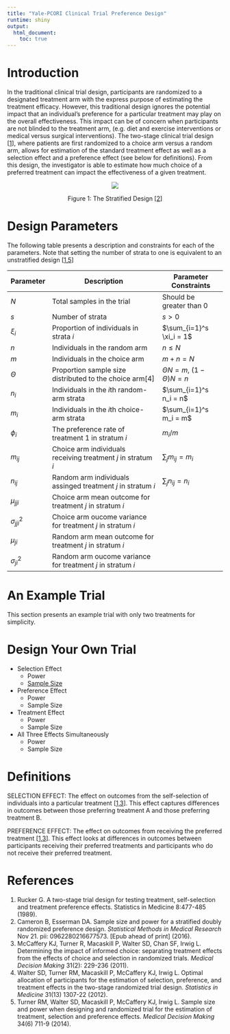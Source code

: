 ```yaml
---
title: "Yale-PCORI Clinical Trial Preference Design"
runtime: shiny
output: 
  html_document:
    toc: true
---
```


# Introduction

In the traditional clinical trial design, participants are randomized to a 
designated treatment arm with the express purpose of estimating the treatment 
efficacy.  However, this traditional design ignores the potential impact that 
an individual’s preference for a particular treatment may play on the overall 
effectiveness.  This impact can be of concern when participants are not 
blinded to the treatment arm, (e.g. diet and exercise interventions or medical 
versus surgical interventions).  The two-stage clinical trial design [[1](#section-references)], where 
patients are first randomized to a choice arm versus a random arm, allows for 
estimation of the standard treatment effect as well as a selection effect and 
a preference effect (see below for definitions).  From this design, the 
investigator is able to estimate how much choice of a preferred treatment can 
impact the effectiveness of a given treatment.

<center>
![](strat-figure1.png) 

Figure 1: The Stratified Design [[2](#section-references)]
</center>

# Design Parameters

The following table presents a description and constraints for each of the parameters.
Note that setting the number of strata to one is equivalent to an unstratified design [[1,5](#section-references)]

<center>
Parameter | Description | Parameter Constraints
----------|-------------------------------- | ------------------
$N$ | Total samples in the trial | Should be greater than 0 
$s$ | Number of strata | $s > 0$
$\xi_i$ | Proportion of individuals in strata $i$ | $\sum_{i=1}^s \xi_i = 1$
$n$ | Individuals in the random arm | $n \leq N$
$m$ | Individuals in the choice arm | $m + n = N$
$\Theta$ | Proportion sample size distributed to the choice arm[4] | $\Theta N=m$, $(1-\Theta)N=n$
$n_i$ | Individuals in the $i$th random-arm strata | $\sum_{i=1}^s n_i = n$
$m_i$ | Individuals in the $i$th choice-arm strata | $\sum_{i=1}^s m_i = m$
$\phi_i$ | The preference rate of treatment 1 in stratum $i$ | $m_i / m$ 
$m_{ij}$ | Choice arm individuals receiving treatment $j$ in stratum $i$ | $\sum_j m_{ij} = m_i$
$n_{ij}$ | Random arm individuals assinged treatment $j$ in stratum $i$ | $\sum_j n_{ij} = n_i$
$\mu_{jji}$ | Choice arm mean outcome for treatment $j$ in stratum $i$ | 
$\sigma^2_{jji}$ | Choice arm oucome variance for treatment $j$ in stratum $i$ | 
$\mu_{ji}$ | Random arm mean outcome for treatment $j$ in stratum $i$ | 
$\sigma^2_{ji}$ | Random arm oucome variance for treatment $j$ in stratum $i$ | 
</center>

# An Example Trial

This section presents an example trial with only two treatments for simplicity. 

# Design Your Own Trial

- Selection Effect
    - Power 
    - [Sample Size](../stratified-sample-calculator)
- Preference Effect
    - Power 
    - Sample Size
- Treatment Effect
    - Power 
    - Sample Size
- All Three Effects Simultaneously
    - Power 
    - Sample Size
    
# Definitions

SELECTION EFFECT: The effect on outcomes from the self-selection of individuals into a particular treatment [[1,3](#section-references)].  This effect captures differences in outcomes between those preferring treatment A and those preferring treatment B.

PREFERENCE EFFECT: The effect on outcomes from receiving the preferred treatment [[1,3](#section-references)]. This effect looks at differences in outcomes between participants receiving their preferred treatments and participants who do not receive their preferred treatment.


# References

1.	Rucker G. A two-stage trial design for testing treatment, self-selection and treatment preference effects. Statistics in Medicine 8:477-485 (1989).
2.	Cameron B, Esserman DA. Sample size and power for a stratified doubly randomized preference design. _Statistical Methods in Medical Research_ Nov 21. pii: 0962280216677573. [Epub ahead of print] (2016).
3.	McCaffery KJ, Turner R, Macaskill P, Walter SD, Chan SF, Irwig L. Determining the impact of informed choice: separating treatment effects from the effects of choice and selection in randomized trials. _Medical Decision Making_ 31(2): 229-236 (2011).
4.	Walter SD, Turner RM, Macaskill P, McCaffery KJ, Irwig L. Optimal allocation of participants for the estimation of selection, preference, and treatment effects in the two-stage randomized trial design. _Statistics in Medicine_ 31(13) 1307-22 (2012).
5.	Turner RM, Walter SD, Macaskill P, McCaffery KJ, Irwig L. Sample size and power when designing and randomized trial for the estimation of treatment, selection and preference effects. _Medical Decision Making_ 34(6) 711-9 (2014).

